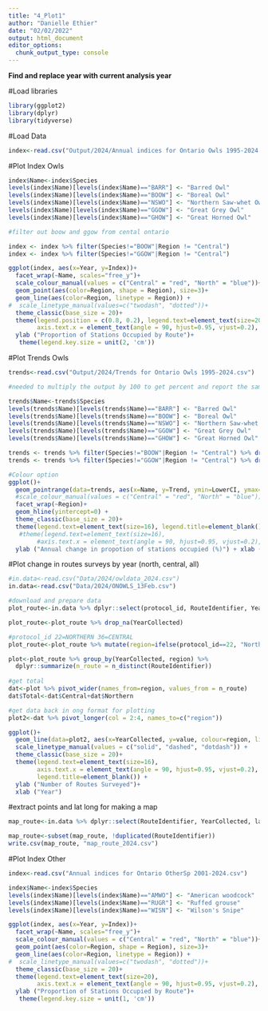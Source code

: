 ```yaml
---
title: "4_Plot1"
author: "Danielle Ethier"
date: "02/02/2022"
output: html_document
editor_options: 
  chunk_output_type: console
---
```


**Find and replace year with current analysis year**

#Load libraries
```r
library(ggplot2)
library(dplyr)
library(tidyverse)

```

#Load Data
```r

index<-read.csv("Output/2024/Annual indices for Ontario Owls 1995-2024.csv")

```

#Plot Index Owls
```r

index$Name<-index$Species
levels(index$Name)[levels(index$Name)=="BARR"] <- "Barred Owl"
levels(index$Name)[levels(index$Name)=="BOOW"] <- "Boreal Owl"
levels(index$Name)[levels(index$Name)=="NSWO"] <- "Northern Saw-whet Owl"
levels(index$Name)[levels(index$Name)=="GGOW"] <- "Great Grey Owl"
levels(index$Name)[levels(index$Name)=="GHOW"] <- "Great Horned Owl"

#filter out boow and ggow from cental ontario

index <- index %>% filter(Species!="BOOW"|Region != "Central")
index <- index %>% filter(Species!="GGOW"|Region != "Central")

ggplot(index, aes(x=Year, y=Index))+
  facet_wrap(~Name, scales="free_y")+
  scale_colour_manual(values = c("Central" = "red", "North" = "blue"))+
  geom_point(aes(color=Region, shape = Region), size=3)+
  geom_line(aes(color=Region, linetype = Region)) +
#  scale_linetype_manual(values=c("twodash", "dotted"))+
  theme_classic(base_size = 20)+
  theme(legend.position = c(0.8, 0.2), legend.text=element_text(size=20), 
        axis.text.x = element_text(angle = 90, hjust=0.95, vjust=0.2), legend.title=element_blank()) +
  ylab ("Proportion of Stations Occupied by Route")+
   theme(legend.key.size = unit(2, 'cm'))

```

#Plot Trends Owls
```r

trends<-read.csv("Output/2024/Trends for Ontario Owls 1995-2024.csv")

#needed to multiply the output by 100 to get percent and report the same as Doug.

trends$Name<-trends$Species
levels(trends$Name)[levels(trends$Name)=="BARR"] <- "Barred Owl"
levels(trends$Name)[levels(trends$Name)=="BOOW"] <- "Boreal Owl"
levels(trends$Name)[levels(trends$Name)=="NSWO"] <- "Northern Saw-whet Owl"
levels(trends$Name)[levels(trends$Name)=="GGOW"] <- "Great Grey Owl"
levels(trends$Name)[levels(trends$Name)=="GHOW"] <- "Great Horned Owl"

trends <- trends %>% filter(Species!="BOOW"|Region != "Central") %>% droplevels()
trends <- trends %>% filter(Species!="GGOW"|Region != "Central") %>% droplevels()

#Colour option
ggplot()+
  geom_pointrange(data=trends, aes(x=Name, y=Trend, ymin=LowerCI, ymax=UpperCI, colour=Region), size=1)+
  #scale_colour_manual(values = c("Central" = "red", "North" = "blue"))+
  facet_wrap(~Region)+
  geom_hline(yintercept=0) +
  theme_classic(base_size = 20)+
  theme(legend.text=element_text(size=16), legend.title=element_blank()) +
   #theme(legend.text=element_text(size=16), 
        #axis.text.x = element_text(angle = 90, hjust=0.95, vjust=0.2), legend.title=element_blank()) +
  ylab ("Annual change in propotion of stations occupied (%)") + xlab ("")

```

#Plot change in routes surveys by year (north, central, all)

```r

#in.data<-read.csv("Data/2024/owldata_2024.csv")
in.data<-read.csv("Data/2024/ONOWLS_13Feb.csv")

#download and prepare data
plot_route<-in.data %>% dplyr::select(protocol_id, RouteIdentifier, YearCollected) %>% filter(YearCollected<=2024)

plot_route<-plot_route %>% drop_na(YearCollected)

#protocol_id 22=NORTHERN 36=CENTRAL
plot_route<-plot_route %>% mutate(region=ifelse(protocol_id==22, "Northern", "Central"))

plot<-plot_route %>% group_by(YearCollected, region) %>%
  dplyr::summarize(n_route = n_distinct(RouteIdentifier)) 
  
#get total
dat<-plot %>% pivot_wider(names_from=region, values_from = n_route)
dat$Total<-dat$Central+dat$Northern

#get data back in ong format for plotting
plot2<-dat %>% pivot_longer(col = 2:4, names_to=c("region"))

ggplot()+
  geom_line(data=plot2, aes(x=YearCollected, y=value, colour=region, linetype = region), size=1)+
  scale_linetype_manual(values = c("solid", "dashed", "dotdash")) +
  theme_classic(base_size = 20)+
  theme(legend.text=element_text(size=16), 
        axis.text.x = element_text(angle = 90, hjust=0.95, vjust=0.2), 
        legend.title=element_blank()) +
  ylab ("Number of Routes Surveyed")+
  xlab ("Year")


```

#extract points and lat long for making a map

```r

map_route<-in.data %>% dplyr::select(RouteIdentifier, YearCollected, latitude, longitude) %>% filter (YearCollected == 2024)

map_route<-subset(map_route, !duplicated(RouteIdentifier)) 
write.csv(map_route, "map_route_2024.csv")

```

#Plot Index Other
```r

index<-read.csv("Annual indices for Ontario OtherSp 2001-2024.csv")

index$Name<-index$Species
levels(index$Name)[levels(index$Name)=="AMWO"] <- "American woodcock"
levels(index$Name)[levels(index$Name)=="RUGR"] <- "Ruffed grouse"
levels(index$Name)[levels(index$Name)=="WISN"] <- "Wilson's Snipe"

ggplot(index, aes(x=Year, y=Index))+
  facet_wrap(~Name, scales="free_y")+
  scale_colour_manual(values = c("Central" = "red", "North" = "blue"))+
  geom_point(aes(color=Region, shape = Region), size=3)+
  geom_line(aes(color=Region, linetype = Region)) +
#  scale_linetype_manual(values=c("twodash", "dotted"))+
  theme_classic(base_size = 20)+
  theme(legend.text=element_text(size=20), 
        axis.text.x = element_text(angle = 90, hjust=0.95, vjust=0.2), legend.title=element_blank()) +
  ylab ("Proportion of Stations Occupied by Route")+
   theme(legend.key.size = unit(1, 'cm'))
```

